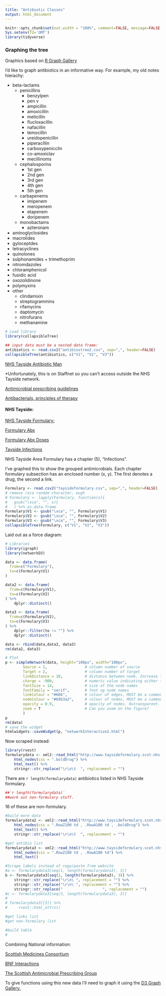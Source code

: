 ```yaml
---
title: "Antibiotic Classes"
output: html_document
---
```


```r
knitr::opts_chunk$set(out.width = "100%", comment=FALSE, message=FALSE, warning=FALSE, echo=FALSE)
Sys.setenv(TZ='GMT')
library(tidyverse)
```

### Graphing the tree

Graphics based on [R Graph Gallery](https://www.r-graph-gallery.com/dendrogram.html)

I'd like to graph antibiotics in an informative way. For example, my old notes hierachy:

- beta-lactams
    - penicillins
        - benzylpen
        - pen v
        - ampicillin
        - amoxicillin
        - meticillin
        - flucloxacillin
        - nafacillin
        - temocillin
        - ureidopenicillin
        - piperacillin
        - carboxypenicciln
        - co-amoxiclav
        - mecillinoms
    - cephalosporins
        - 1st gen
        - 2nd gen
        - 3rd gen
        - 4th gen
        - 5th gen
    - carbapenems
        - imipenem
        - meropenem
        - etapenem
        - doripenem
    - monobactams
        - azteronam
- aminoglyclosides
- macrolides
- gyloceptdes
- tetracyclines
- quinolones
- sulphonamides + trimethoprim
- nitromdazoles
- chloramphenicol
- fusidic acid
- oxozolidinone
- polymyxins
- other
    - clindamixin
    - streptogrammins
    - rifamycins
    - daptomycin
    - nitrofurans
    - methanamine

```r
# Load library
library(collapsibleTree)

## input data must be a nested data frame:
antibiotics <- read.csv2("antibiostree2.csv", sep=",", header=FALSE)
collapsibleTree(antibiotics, c("V1", "V2", "V3"))
```

[NHS Tayside Antibiotic Man]()

*Unfortunately, this is on Staffnet so you can't access outside the NHS Tayside network.

[Antimicrobial prescribing guidelines](https://www.nice.org.uk/about/what-we-do/our-programmes/nice-guidance/antimicrobial-prescribing-guidelines)

[Antibacterials, principles of therapy](https://bnf.nice.org.uk/treatment-summary/antibacterials-principles-of-therapy.html)

#### NHS Tayside:

[NHS Tayside Formulary:](http://www.taysideformulary.scot.nhs.uk)

[Formulary Abx](http://www.taysideformulary.scot.nhs.uk/chaptersSubDetails.asp?FormularySectionID=5&SubSectionRef=05.01&SubSectionID=A100)

[Formulary Abx Doses](https://www.nhstaysideadtc.scot.nhs.uk/Antibiotic%20site/drugdosages.htm)

[Tayside Infections](http://www.taysideformulary.scot.nhs.uk/chaptersSub.asp?FormularySectionID=5)

NHS Tayside Area Formulary has a chapter (5), "Infections".

I've graphed this to show the grouped antimicrobials. Each chapter formulary subsection has an enclosed number (x, y). The first denotes a drug, the second a link.

```r
Formulary <- read.csv2("taysideformulary.csv", sep=",", header=FALSE)
# remove /xca random character, eugh
# Formulary <- lapply(Formulary, function(x){
#   gsub("\xca", "", x)}
#   ) %>% as.data.frame
Formulary$V1 <- gsub("\xca", "", Formulary$V1)
Formulary$V2 <- gsub("\xca", "", Formulary$V2)
Formulary$V3 <- gsub("\xca", "", Formulary$V3)
collapsibleTree(Formulary, c("V1", "V2", "V3"))
```

Laid out as a force diagram:
```r
# Libraries
library(igraph)
library(networkD3)

data <- data.frame(
  from=c("Formulary"),
  to=c(Formulary$V1)
)

data2 <- data.frame(
  from=c(Formulary$V1),
  to=c(Formulary$V2)
) %>%
    dplyr::distinct()

data3 <- data.frame(
  from=c(Formulary$V2),
  to=c(Formulary$V3)
) %>%
    dplyr::filter(to != "") %>%
    dplyr::distinct()

data <- rbind(data,data2, data3)
rm(data2, data3)

# Plot
p <- simpleNetwork(data, height="100px", width="100px",        
        Source = 1,                 # column number of source
        Target = 2,                 # column number of target
        linkDistance = 10,          # distance between node. Increase this value to have more space between nodes
        charge = -900,              # numeric value indicating either the strength of the node repulsion (negative value) or attraction (positive value)
        fontSize = 14,              # size of the node names
        fontFamily = "serif",       # font og node names
        linkColour = "#666",        # colour of edges, MUST be a common colour for the whole graph
        nodeColour = "#69b3a2",     # colour of nodes, MUST be a common colour for the whole graph
        opacity = 0.9,              # opacity of nodes. 0=transparent. 1=no transparency
        zoom = T                    # Can you zoom on the figure?
        )
p
rm(data)
# save the widget
htmlwidgets::saveWidget(p, "networkInteractive2.html")
```

Now scraped instead:
```r
library(rvest)
formularydata <- xml2::read_html("http://www.taysideformulary.scot.nhs.uk/chaptersSubDetails.asp?FormularySectionID=5&SubSectionRef=05&SubSectionID=A100&FC=1") %>%
    html_nodes(css = ".boldDrug") %>%
    html_text() %>%
    stringr::str_replace("\r\n\t  ", replacement = "")
```

There are `r length(formularydata)` antibiotics listed in NHS Tayside formulary.

```r
##`r length(formularydata)`
##work out non-formulary stuff.
```

16 of these are non-formulary. 

```r
#build more data
formularydata2 <- xml2::read_html("http://www.taysideformulary.scot.nhs.uk/chaptersSubDetails.asp?FormularySectionID=5&SubSectionRef=05&SubSectionID=A100&FC=1") %>%
    html_nodes(css = ".RowZ100 td , .RowA100 td , .boldDrug") %>%
    html_text() %>%
    stringr::str_replace("\r\n\t  ", replacement = "")

#get antibio list
formularydata3 <- xml2::read_html("http://www.taysideformulary.scot.nhs.uk/chaptersSubDetails.asp?FormularySectionID=5&SubSectionRef=05&SubSectionID=A100&FC=1") %>%
    html_nodes(css = ".RowZ100 td , .RowA100 td") %>%
    html_text()

#Scrape labels instead of copy/paste from website
#a <- formularydata3[seq(1, length(formularydata3), 3)]
b <- formularydata3[seq(2, length(formularydata3), 3)] %>%
    stringr::str_replace("\r\n\ ", replacement = "") %>%
    stringr::str_replace("\r\n\ ", replacement = "") %>%
    stringr::str_replace("                  ", replacement = "") 
#c <- formularydata3[seq(3, length(formularydata3), 3)]
# 
# formularydata3[[3]] %>%
#     rvest::html_attrs()

#get links list
#get non-formulary list

#build table
#
```

Combining National information:

[Scottish Medicines Consortium](https://www.scottishmedicines.org.uk)

[BNF Interactions](https://bnf.nice.org.uk/drug/)

[The Scottish Antimicrobial Prescribing Group](https://www.sapg.scot)

To give functions using this new data I'll need to graph it using the [D3 Graph Gallery.](https://www.d3-graph-gallery.com/dendrogram.html)

